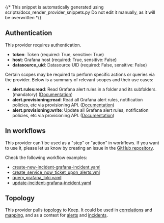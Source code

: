 {/* This snippet is automatically generated using scripts/docs_render_provider_snippets.py 
Do not edit it manually, as it will be overwritten */}

## Authentication
This provider requires authentication.
- **token**: Token (required: True, sensitive: True)
- **host**: Grafana host (required: True, sensitive: False)
- **datasource_uid**: Datasource UID (required: False, sensitive: False)

Certain scopes may be required to perform specific actions or queries via the provider. Below is a summary of relevant scopes and their use cases:
- **alert.rules:read**: Read Grafana alert rules in a folder and its subfolders. (mandatory) ([Documentation](https://grafana.com/docs/grafana/latest/administration/roles-and-permissions/access-control/custom-role-actions-scopes/))
- **alert.provisioning:read**: Read all Grafana alert rules, notification policies, etc via provisioning API.  ([Documentation](https://grafana.com/docs/grafana/latest/administration/roles-and-permissions/access-control/custom-role-actions-scopes/))
- **alert.provisioning:write**: Update all Grafana alert rules, notification policies, etc via provisioning API.  ([Documentation](https://grafana.com/docs/grafana/latest/administration/roles-and-permissions/access-control/custom-role-actions-scopes/))



## In workflows

This provider can't be used as a "step" or "action" in workflows. If you want to use it, please let us know by creating an issue in the [GitHub repository](https://github.com/keephq/keep/issues).



Check the following workflow examples:
- [create-new-incident-grafana-incident.yaml](https://github.com/keephq/keep/blob/main/examples/workflows/create-new-incident-grafana-incident.yaml)
- [create_service_now_ticket_upon_alerts.yml](https://github.com/keephq/keep/blob/main/examples/workflows/create_service_now_ticket_upon_alerts.yml)
- [query_grafana_loki.yaml](https://github.com/keephq/keep/blob/main/examples/workflows/query_grafana_loki.yaml)
- [update-incident-grafana-incident.yaml](https://github.com/keephq/keep/blob/main/examples/workflows/update-incident-grafana-incident.yaml)


## Topology
This provider pulls [topology](/overview/servicetopology) to Keep. It could be used in [correlations](/overview/correlation-topology) 
and [mapping](/overview/enrichment/mapping#mapping-with-topology-data), and as a context 
for [alerts](/alerts/sidebar#7-alert-topology-view) and [incidents](/overview#17-incident-topology).
